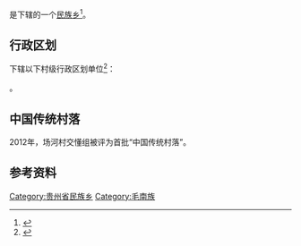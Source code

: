 {{中国乡级行政区|52/27/27/201/000}}

'''{{PAGENAMEBASE}}'''是{{PRC admin/fullname|52/27/27/201/000|3}}下辖的一个[[民族乡|民族乡]]<ref>{{PRC admin/ref sgc|{{PRC admin/parent|52/27/27/201/000}}}}</ref>。

== 行政区划 ==
{{PAGENAMEBASE}}下辖以下村级行政区划单位<ref>{{PRC admin/ref sgc|52/27/27/201/000}}</ref>：

{{PRC admin/children|52/27/27/201/000}}。

==中国传统村落==
2012年，场河村交懂组被评为首批“中国传统村落”。

== 参考资料 ==
{{reflist}}

{{贵州行政区划小作品}}
{{PRC admin/navcat|52/27/27/201/000}}
[[Category:贵州省民族乡|Category:贵州省民族乡]]
[[Category:毛南族|Category:毛南族]]